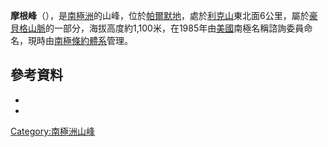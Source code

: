 {{coord|75|47|S|68|24|W|source:GNIS|display=title}}

'''摩根峰'''（{{lang-en|Morgan Peak}}），是[[南極洲|南極洲]]的山峰，位於[[帕爾默地|帕爾默地]]，處於[[利克山|利克山]]東北面6公里，屬於[[豪貝格山脈|豪貝格山脈]]的一部分，海拔高度約1,100米，在1985年由[[美國|美國]]南極名稱諮詢委員命名，現時由[[南極條約體系|南極條約體系]]管理。

==參考資料==
*{{cite gnis | type = antarid | id = 10249| name = Morgan Peak | accessdate = 2013-11-08}}
*{{usgs-gazetteer|id=10249}}

{{Antarctica-geo-stub}}
[[Category:南極洲山峰|Category:南極洲山峰]]
